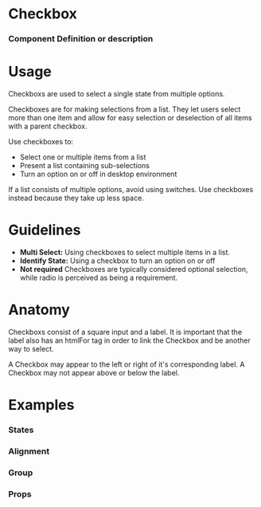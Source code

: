 
<Meta title="Atoms|Checkbox" component={Checkbox} />

# Checkbox

### Component Definition or description

<Preview withToolbar>
  <Story name="Standard">
    <Checkbox id="Checkbox" label="Checkbox" />
  </Story>
</Preview>

# Usage

Checkboxs are used to select a single state from multiple options.

Checkboxes are for making selections from a list. They let users select more than one item and allow for easy selection or deselection of all items with a parent checkbox.

Use checkboxes to:

- Select one or multiple items from a list
- Present a list containing sub-selections
- Turn an option on or off in desktop environment

If a list consists of multiple options, avoid using switches. Use checkboxes instead because they take up less space.

# Guidelines

- **Multi Select:**
  Using checkboxes to select multiple items in a list.
- **Identify State:**
  Using a checkbox to turn an option on or off
- **Not required**
  Checkboxes are typically considered optional selection, while radio is perceived as being a requirement.

# Anatomy

Checkboxs consist of a square input and a label. It is important that the label also has an htmlFor tag in order to link the Checkbox and be another way to select.

A Checkbox may appear to the left or right of it's corresponding label. A Checkbox may not appear above or below the label.

# Examples

### States

<Preview>
  <Story name="States">
    <Grid>
      <Checkbox id="Checked" label="Checked" checked />
      <Checkbox id="Unchecked" label="Unchecked" />
      <Checkbox id="Error" label="Error" error />
      <Checkbox id="Disabled" label="Disabled" disabled />
    </Grid>
  </Story>
</Preview>

### Alignment

<Preview>
  <Story name="Alignment">
    <Grid>
      <Checkbox id="Left Aligned" label="Left Aligned" />
      <Checkbox id="Right Aligned" label="Right Aligned" align="right" />
    </Grid>
  </Story>
</Preview>

### Group

<Preview>
  <Story name="Checkbox Group">
    <Form>
      <FormSection title="Checkbox Group (2 Columns)">
        <CheckboxGroup columns="2">
          <Checkbox
            id="Checkbox-1"
            name="Checkbox-group"
            value="1"
            label="Checkbox 1"
          />
          <Checkbox
            id="Checkbox-2"
            name="Checkbox-group"
            value="2"
            label="Checkbox 2"
          />
          <Checkbox
            id="Checkbox-3"
            name="Checkbox-group"
            value="3"
            label="Checkbox 3"
          />
          <Checkbox
            id="Checkbox-4"
            name="Checkbox-group"
            value="4"
            label="Checkbox 4"
          />
        </CheckboxGroup>
      </FormSection>
    </Form>
  </Story>
</Preview>

### Props

<Props of={Checkbox} />

